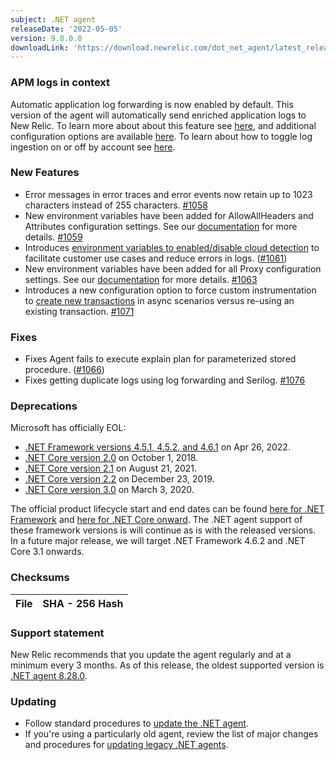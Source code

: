 ```yaml
---
subject: .NET agent
releaseDate: '2022-05-05'
version: 9.8.0.0
downloadLink: 'https://download.newrelic.com/dot_net_agent/latest_release'
---
```


### APM logs in context
Automatic application log forwarding is now enabled by default. This version of the agent will automatically send enriched application logs to New Relic. To learn more about about this feature see [here](https://docs.newrelic.com/docs/apm/new-relic-apm/getting-started/get-started-logs-context/), and additional configuration options are available [here](https://docs.newrelic.com/docs/logs/logs-context/net-configure-logs-context-all). To learn about how to toggle log ingestion on or off by account see [here](https://docs.newrelic.com/docs/logs/logs-context/disable-automatic-logging).

### New Features
* Error messages in error traces and error events now retain up to 1023 characters instead of 255 characters. [#1058](https://github.com/newrelic/newrelic-dotnet-agent/pull/1058)
* New environment variables have been added for AllowAllHeaders and Attributes configuration settings. See our [documentation](https://docs.newrelic.com/docs/apm/agents/net-agent/configuration/net-agent-configuration/#optional-environment-variables) for more details. [#1059](https://github.com/newrelic/newrelic-dotnet-agent/pull/1059)
* Introduces [environment variables to enabled/disable cloud detection](https://github.com/newrelic/newrelic-dotnet-agent/issues/818) to facilitate customer use cases and reduce errors in logs. ([#1061](https://github.com/newrelic/newrelic-dotnet-agent/pull/1061))
* New environment variables have been added for all Proxy configuration settings.  See our [documentation](https://docs.newrelic.com/docs/apm/agents/net-agent/configuration/net-agent-configuration/#optional-environment-variables) for more details. [#1063](https://github.com/newrelic/newrelic-dotnet-agent/pull/1063)
* Introduces a new configuration option to force custom instrumentation to [create new transactions](https://github.com/newrelic/newrelic-dotnet-agent/issues/347) in async scenarios versus re-using an existing transaction. [#1071](https://github.com/newrelic/newrelic-dotnet-agent/pull/1071)

### Fixes
* Fixes Agent fails to execute explain plan for parameterized stored procedure. ([#1066](https://github.com/newrelic/newrelic-dotnet-agent/pull/1066)) 
* Fixes getting duplicate logs using log forwarding and Serilog. [#1076](https://github.com/newrelic/newrelic-dotnet-agent/pull/1076)

### Deprecations
Microsoft has officially EOL:

* [.NET Framework versions 4.5.1, 4.5.2, and 4.6.1](https://devblogs.microsoft.com/dotnet/net-framework-4-5-2-4-6-4-6-1-will-reach-end-of-support-on-april-26-2022) on  Apr 26, 2022.
* [.NET Core version 2.0](https://devblogs.microsoft.com/dotnet/net-core-2-0-will-reach-end-of-life-on-september-1-2018) on October 1, 2018.
* [.NET Core version 2.1](https://devblogs.microsoft.com/dotnet/net-core-2-1-will-reach-end-of-support-on-august-21-2021) on August 21, 2021.
* [.NET Core version 2.2](https://devblogs.microsoft.com/dotnet/net-core-2-2-will-reach-end-of-life-on-december-23-2019) on December 23, 2019.
* [.NET Core version 3.0](https://devblogs.microsoft.com/dotnet/net-core-3-0-end-of-life/) on March 3, 2020.

The official product lifecycle start and end dates can be found [here for .NET Framework](https://docs.microsoft.com/en-us/lifecycle/products/microsoft-net-framework) and [here for .NET Core onward](https://dotnet.microsoft.com/en-us/platform/support/policy/dotnet-core).  The .NET agent support of these framework versions is will continue as is with the released versions.  In a future major release, we will target .NET Framework 4.6.2 and .NET Core 3.1 onwards.

### Checksums
| File | SHA - 256  Hash |
| ---| ---|


### Support statement

New Relic recommends that you update the agent regularly and at a minimum every 3 months. As of this release, the oldest supported version is [.NET agent 8.28.0](/docs/release-notes/agent-release-notes/net-release-notes/net-agent-8280).

### Updating

* Follow standard procedures to [update the .NET agent](/docs/agents/net-agent/installation-configuration/update-net-agent).
* If you're using a particularly old agent, review the list of major changes and procedures for [updating legacy .NET agents](/docs/agents/net-agent/troubleshooting/upgrade-legacy-net-agents).
